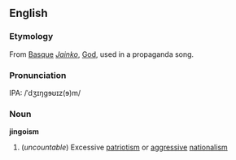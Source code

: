 ==English==
===Etymology===
From [[Basque]] ''[[Jainko]]'', [[God]], used in a propaganda song.

===Pronunciation===
IPA: /ˈdʒɪŋgɘʊɪz(ɘ)m/

===Noun===
'''jingoism'''

#(''uncountable'') Excessive [[patriotism]] or [[aggressive]] [[nationalism]]